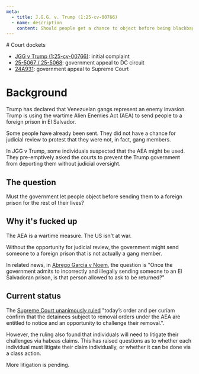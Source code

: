 ```yaml
---
meta:
  - title: J.G.G. v. Trump (1:25-cv-00766)
  - name: description
    content: Should people get a chance to object before being blackbagged to a foreign terror prison?
---
```




<Frame frontmatter={frontmatter}>
# Court dockets

- [JGG v Trump (1:25-cv-00766)](https://www.courtlistener.com/docket/69741724/jgg-v-trump/): initial complaint
- [25-5067 / 25-5068](https://www.courtlistener.com/docket/69742417/jgg-v-donald-trump/): government appeal to DC circuit
- [24A931](https://www.supremecourt.gov/docket/docketfiles/html/public/24a931.html): government appeal to Supreme Court

# Background

Trump has declared that Venezuelan gangs represent an enemy invasion. Trump is using the wartime Alien Enemies Act (AEA) to send people to a foreign prison in El Salvador.

Some people have already been sent. They did not have a chance for judicial review to protest that they were not, in fact, gang members.

In JGG v Trump, some individuals suspected that the AEA might be used. They pre-emptively asked the courts to prevent the Trump government from deporting them without judicial oversight.

## The question

Must the government let people object before sending them to a foreign prison for the rest of their lives?

## Why it's fucked up

The AEA is a wartime measure. The US isn't at war.

Without the opportunity for judicial review, the government might send someone to a foreign prison that is not actually a gang member.

In related news, in [Abrego Garcia v Noem](/cases/abrego-garcia), the question is "Once the government admits to incorrectly and illegally sending someone to an El Salvadoran prison, is that person allowed to ask to be returned?"

## Current status

The [Supreme Court unanimously ruled](https://www.supremecourt.gov/opinions/24pdf/24a931_2c83.pdf) "today’s order and per curiam confirm that the detainees subject to removal orders under the AEA are entitled to notice and an opportunity to
challenge their removal.".

However, the ruling also found that individuals will need to litigate their challenges via habeas claims. This has raised questions as to whether each individual must litigate their claim individually, or whether it can be done via a class action.

More litigation is pending.

</Frame>
